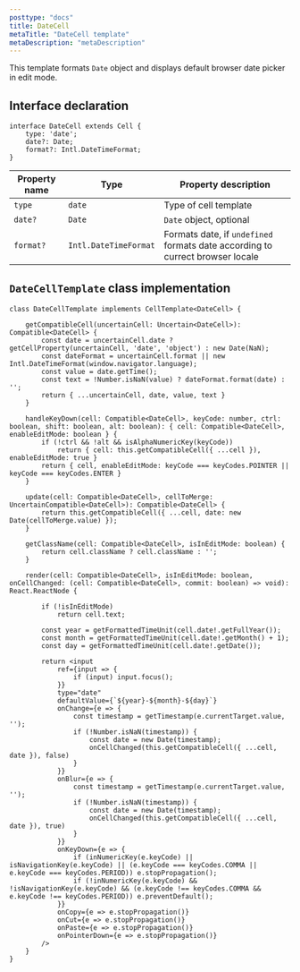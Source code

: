 ```yaml
---
posttype: "docs"
title: DateCell
metaTitle: "DateCell template"
metaDescription: "metaDescription"
---
```


This template formats `Date` object and displays default browser date picker in edit mode. 

## Interface declaration

```tsx
interface DateCell extends Cell {
    type: 'date';
    date?: Date;
    format?: Intl.DateTimeFormat;
}
```

| Property name     | Type                      | Property description | 
| ------------      | -------------             | -------------------- |
| `type`            | `date`                    | Type of cell template | 
| `date?`           | `Date`                    | `Date` object, optional | 
| `format?`         | `Intl.DateTimeFormat`     | Formats date, if `undefined` formats date according to currect browser locale | 

## `DateCellTemplate` class implementation

```tsx
class DateCellTemplate implements CellTemplate<DateCell> {

    getCompatibleCell(uncertainCell: Uncertain<DateCell>): Compatible<DateCell> {
        const date = uncertainCell.date ? getCellProperty(uncertainCell, 'date', 'object') : new Date(NaN);
        const dateFormat = uncertainCell.format || new Intl.DateTimeFormat(window.navigator.language);
        const value = date.getTime();
        const text = !Number.isNaN(value) ? dateFormat.format(date) : '';
        return { ...uncertainCell, date, value, text }
    }

    handleKeyDown(cell: Compatible<DateCell>, keyCode: number, ctrl: boolean, shift: boolean, alt: boolean): { cell: Compatible<DateCell>, enableEditMode: boolean } {
        if (!ctrl && !alt && isAlphaNumericKey(keyCode))
            return { cell: this.getCompatibleCell({ ...cell }), enableEditMode: true }
        return { cell, enableEditMode: keyCode === keyCodes.POINTER || keyCode === keyCodes.ENTER }
    }

    update(cell: Compatible<DateCell>, cellToMerge: UncertainCompatible<DateCell>): Compatible<DateCell> {
        return this.getCompatibleCell({ ...cell, date: new Date(cellToMerge.value) });
    }

    getClassName(cell: Compatible<DateCell>, isInEditMode: boolean) {
        return cell.className ? cell.className : '';
    }

    render(cell: Compatible<DateCell>, isInEditMode: boolean, onCellChanged: (cell: Compatible<DateCell>, commit: boolean) => void): React.ReactNode {

        if (!isInEditMode)
            return cell.text;

        const year = getFormattedTimeUnit(cell.date!.getFullYear());
        const month = getFormattedTimeUnit(cell.date!.getMonth() + 1);
        const day = getFormattedTimeUnit(cell.date!.getDate());

        return <input
            ref={input => {
                if (input) input.focus();
            }}
            type="date"
            defaultValue={`${year}-${month}-${day}`}
            onChange={e => {
                const timestamp = getTimestamp(e.currentTarget.value, '');
                if (!Number.isNaN(timestamp)) {
                    const date = new Date(timestamp);
                    onCellChanged(this.getCompatibleCell({ ...cell, date }), false)
                }
            }}
            onBlur={e => {
                const timestamp = getTimestamp(e.currentTarget.value, '');
                if (!Number.isNaN(timestamp)) {
                    const date = new Date(timestamp);
                    onCellChanged(this.getCompatibleCell({ ...cell, date }), true)
                }
            }}
            onKeyDown={e => {
                if (inNumericKey(e.keyCode) || isNavigationKey(e.keyCode) || (e.keyCode === keyCodes.COMMA || e.keyCode === keyCodes.PERIOD)) e.stopPropagation();
                if (!inNumericKey(e.keyCode) && !isNavigationKey(e.keyCode) && (e.keyCode !== keyCodes.COMMA && e.keyCode !== keyCodes.PERIOD)) e.preventDefault();
            }}
            onCopy={e => e.stopPropagation()}
            onCut={e => e.stopPropagation()}
            onPaste={e => e.stopPropagation()}
            onPointerDown={e => e.stopPropagation()}
        />
    }
}
```